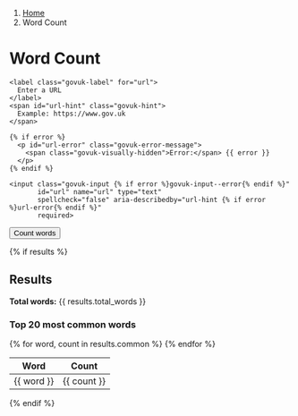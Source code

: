 <nav class="govuk-breadcrumbs" aria-label="Breadcrumb">
 <ol class="govuk-breadcrumbs__list">
  <li class="govuk-breadcrumbs__list-item">
   <a class="govuk-breadcrumbs__link" href="../index.qmd">Home</a>
  </li>
  <li class="govuk-breadcrumbs__list-item">
   <span aria-current="page">Word Count</span>
  </li>
 </ol>
</nav>

<h1 class="govuk-heading-l">Word Count</h1>

<form method="POST" novalidate>
  <div class="govuk-form-group {% if error %}govuk-form-group--error{% endif %}">
    <label class="govuk-label" for="url">
      Enter a URL
    </label>
    <span id="url-hint" class="govuk-hint">
      Example: https://www.gov.uk
    </span>

    {% if error %}
      <p id="url-error" class="govuk-error-message">
        <span class="govuk-visually-hidden">Error:</span> {{ error }}
      </p>
    {% endif %}

    <input class="govuk-input {% if error %}govuk-input--error{% endif %}" 
           id="url" name="url" type="text" 
           spellcheck="false" aria-describedby="url-hint {% if error %}url-error{% endif %}" 
           required>
  </div>

  <button type="submit" class="govuk-button" data-module="govuk-button">
    Count words
  </button>
</form>

{% if results %}
  <h2 class="govuk-heading-m">Results</h2>
  <p class="govuk-body"><strong>Total words:</strong> {{ results.total_words }}</p>

  <h3 class="govuk-heading-s">Top 20 most common words</h3>
  <table class="govuk-table">
    <thead class="govuk-table__head">
      <tr class="govuk-table__row">
        <th scope="col" class="govuk-table__header">Word</th>
        <th scope="col" class="govuk-table__header">Count</th>
      </tr>
    </thead>
    <tbody class="govuk-table__body">
      {% for word, count in results.common %}
      <tr class="govuk-table__row">
        <td class="govuk-table__cell">{{ word }}</td>
        <td class="govuk-table__cell">{{ count }}</td>
      </tr>
      {% endfor %}
    </tbody>
  </table>
{% endif %}
